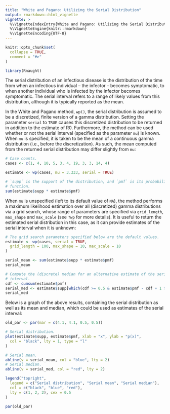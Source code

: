 ```yaml
---
title: "White and Pagano: Utilizing the Serial Distribution"
output: rmarkdown::html_vignette
vignette: >
  %\VignetteIndexEntry{White and Pagano: Utilizing the Serial Distribution}
  %\VignetteEngine{knitr::rmarkdown}
  %\VignetteEncoding{UTF-8}
---
```


```r
knitr::opts_chunk$set(
  collapse = TRUE,
  comment = "#>"
)
```

```r
library(Rnaught)
```

The serial distribution of an infectious disease is the distribution of the time
from when an infectious individual -- the infector -- becomes symptomatic, to
when another individual who is infected by the infector becomes symptomatic. The
serial interval refers to a range of likely values from this distribution,
although it is typically reported as the mean.

In the White and Pagano method, `wp()`, the serial distribution is assumed to be
a discretized, finite version of a gamma distribution. Setting the parameter
`serial` to `TRUE` causes this discretized distribution to be returned in
addition to the estimate of R0. Furthermore, the method can be used whether or
not the serial interval (specified as the parameter `mu`) is known. When `mu` is
specified, it is taken to be the mean of a continuous gamma distribution (i.e.,
before the discretization). As such, the mean computed from the returned serial
distribution may differ slightly from `mu`:

```r
# Case counts.
cases <- c(1, 4, 10, 5, 3, 4, 19, 3, 3, 14, 4)

estimate <- wp(cases, mu = 3.333, serial = TRUE)

# `supp` is the support of the distribution, and `pmf` is its probability mass
# function.
sum(estimate$supp * estimate$pmf)
```

When `mu` is unspecified (left to its default value of `NA`), the method
performs a maximum likelihood estimation over all (discretized) gamma
distributions via a grid search, whose range of parameters are specified via
`grid_length`, `max_shape` and `max_scale` (see `?wp` for more details). It is
useful to return the estimated serial distribution in this case, as it can
provide estimates of the serial interval when it is unknown:

```r
# The grid search parameters specified below are the default values.
estimate <- wp(cases, serial = TRUE,
  grid_length = 100, max_shape = 10, max_scale = 10
)

serial_mean <- sum(estimate$supp * estimate$pmf)
serial_mean

# Compute the (discrete) median for an alternative estimate of the serial
# interval.
cdf <- cumsum(estimate$pmf)
serial_med <- estimate$supp[which(cdf >= 0.5 & estimate$pmf - cdf + 1 >= 0.5)]
serial_med
```

Below is a graph of the above results, containing the serial distribution as
well as its mean and median, which could be used as estimates of the serial
interval:

```r
old_par <- par(mar = c(4.1, 4.1, 0.5, 0.5))

# Serial distribution.
plot(estimate$supp, estimate$pmf, xlab = "x", ylab = "p(x)",
  col = "black", lty = 1, type = "l"
)

# Serial mean.
abline(v = serial_mean, col = "blue", lty = 2)
# Serial median.
abline(v = serial_med, col = "red", lty = 2)

legend("topright",
  legend = c("Serial distribution", "Serial mean", "Serial median"),
  col = c("black", "blue", "red"),
  lty = c(1, 2, 2), cex = 0.5
)

par(old_par)
```

